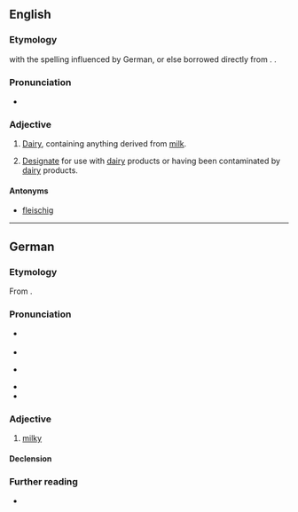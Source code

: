==English==

===Etymology===
{{bor|en|yi|מילכיק}} with the spelling influenced by German, or else borrowed directly from {{bor|en|de|milchig||milky}}. {{doublet|en|milky}}.

===Pronunciation===
{{rfp|en|Is this really the EN pronunciation?  I'm not used to hearing /x/ in EN...}}
* {{IPA|en|/ˈmɪlxɪɡ/}}

===Adjective===
{{en-adj|-}}

# {{lb|en|Judaism|of food}} [[dairy|Dairy]], containing anything derived from [[milk]].
# {{lb|en|Judaism|of kitchenware}} [[designated|Designate]] for use with [[dairy]] products or having been contaminated by [[dairy]] products.

====Antonyms====
* [[fleischig]]

----

==German==

===Etymology===
From {{suffix|de|Milch|ig|gloss1=milk|gloss2=-y}}.

===Pronunciation===
* {{IPA|de|/ˈmɪlçɪç/}} {{qualifier|standard}}
* {{audio|de|De-milchig.ogg|Audio}}
* {{IPA|de|/ˈmɪlçɪk/}} {{qualifier|common form in southern Germany, Austria, and Switzerland}}
* {{audio|de|De-milchig2.ogg|Audio}}
* {{hyphenation|de|mil|chig}}

===Adjective===
{{de-adj|comp}}

# [[milky]]

====Declension====
{{de-adecl|comp}}

===Further reading===
* {{R:Duden}}